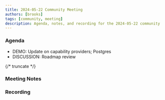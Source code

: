 ```yaml
---
title: 2024-05-22 Community Meeting
authors: [brooks]
tags: [community, meeting]
description: Agenda, notes, and recording for the 2024-05-22 community meeting
---
```



### Agenda

- DEMO: Update on capability providers; Postgres
- DISCUSSION: Roadmap review

{/* truncate */}

### Meeting Notes

### Recording

<ReactPlayer url='https://www.youtube.com/watch?v=DfB6UAYzdu8' controls />
